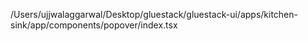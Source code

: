 /Users/ujjwalaggarwal/Desktop/gluestack/gluestack-ui/apps/kitchen-sink/app/components/popover/index.tsx